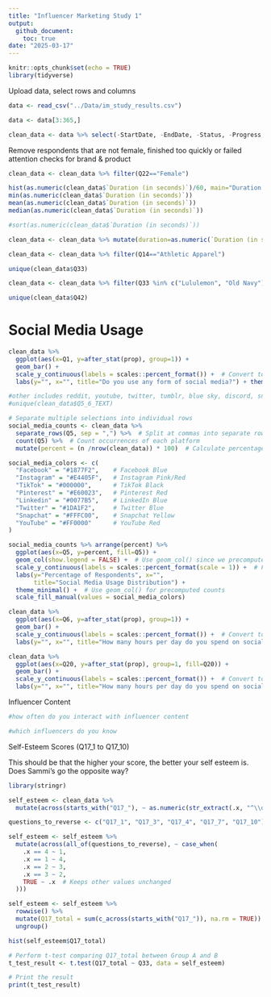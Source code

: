 ```yaml
---
title: "Influencer Marketing Study 1"
output: 
  github_document:
    toc: true
date: "2025-03-17"
---
```


```r
knitr::opts_chunk$set(echo = TRUE)
library(tidyverse)
```

Upload data, select rows and columns
```r
data <- read_csv("../Data/im_study_results.csv")

data <- data[3:365,]

clean_data <- data %>% select(-StartDate, -EndDate, -Status, -Progress, -Finished, -RecordedDate, -RecipientFirstName, -RecipientLastName, -RecipientEmail, -ExternalReference, -DistributionChannel, -UserLanguage, -LocationLatitude, -LocationLongitude)
```

Remove respondents that are not female, finished too quickly or failed attention checks for brand & product
```r
clean_data <- clean_data %>% filter(Q22=="Female")

hist(as.numeric(clean_data$`Duration (in seconds)`)/60, main="Duration in Minutes")
min(as.numeric(clean_data$`Duration (in seconds)`))
mean(as.numeric(clean_data$`Duration (in seconds)`))
median(as.numeric(clean_data$`Duration (in seconds)`))

#sort(as.numeric(clean_data$`Duration (in seconds)`))

clean_data <- clean_data %>% mutate(duration=as.numeric(`Duration (in seconds)`)) %>% filter(duration>120)

clean_data <- clean_data %>% filter(Q14=="Athletic Apparel")

unique(clean_data$Q33)

clean_data <- clean_data %>% filter(Q33 %in% c("Lululemon", "Old Navy"))

unique(clean_data$Q42)
```

# Social Media Usage 

```r
clean_data %>%
  ggplot(aes(x=Q1, y=after_stat(prop), group=1)) + 
  geom_bar() + 
  scale_y_continuous(labels = scales::percent_format()) +  # Convert to percentage format
  labs(y="", x="", title="Do you use any form of social media?") + theme_minimal()

#other includes reddit, youtube, twitter, tumblr, blue sky, discord, snapchat, and a couple others 
#unique(clean_data$Q5_6_TEXT)

# Separate multiple selections into individual rows
social_media_counts <- clean_data %>%
  separate_rows(Q5, sep = ",") %>%  # Split at commas into separate rows
  count(Q5) %>%  # Count occurrences of each platform
  mutate(percent = (n /nrow(clean_data)) * 100)  # Calculate percentage

social_media_colors <- c(
  "Facebook" = "#1877F2",    # Facebook Blue
  "Instagram" = "#E4405F",   # Instagram Pink/Red
  "TikTok" = "#000000",      # TikTok Black
  "Pinterest" = "#E60023",   # Pinterest Red
  "Linkedin" = "#0077B5",    # LinkedIn Blue
  "Twitter" = "#1DA1F2",     # Twitter Blue
  "Snapchat" = "#FFFC00",    # Snapchat Yellow
  "YouTube" = "#FF0000"      # YouTube Red
)

social_media_counts %>% arrange(percent) %>% 
  ggplot(aes(x=Q5, y=percent, fill=Q5)) + 
  geom_col(show.legend = FALSE) +  # Use geom_col() since we precomputed counts
  scale_y_continuous(labels = scales::percent_format(scale = 1)) +  # Format percentages
  labs(y="Percentage of Respondents", x="", 
       title="Social Media Usage Distribution") + 
  theme_minimal() +  # Use geom_col() for precomputed counts
  scale_fill_manual(values = social_media_colors) 

clean_data %>%
  ggplot(aes(x=Q6, y=after_stat(prop), group=1)) + 
  geom_bar() + 
  scale_y_continuous(labels = scales::percent_format()) +  # Convert to percentage format
  labs(y="", x="", title="How many hours per day do you spend on social media?") + theme_minimal()

clean_data %>%
  ggplot(aes(x=Q20, y=after_stat(prop), group=1, fill=Q20)) + 
  geom_bar() + 
  scale_y_continuous(labels = scales::percent_format()) +  # Convert to percentage format
  labs(y="", x="", title="How many hours per day do you spend on social media?") + theme_minimal() + coord_flip()
```
Influencer Content
```r
#how often do you interact with influencer content

#which influencers do you know
```


Self-Esteem Scores (Q17_1 to Q17_10)

This should be that the higher your score, the better your self esteem is. Does Sammi's go the opposite way?
```r
library(stringr)

self_esteem <- clean_data %>%
  mutate(across(starts_with("Q17_"), ~ as.numeric(str_extract(.x, "^\\d+"))))

questions_to_reverse <- c("Q17_1", "Q17_3", "Q17_4", "Q17_7", "Q17_10")

self_esteem <- self_esteem %>%
  mutate(across(all_of(questions_to_reverse), ~ case_when(
    .x == 4 ~ 1,
    .x == 1 ~ 4,
    .x == 2 ~ 3,
    .x == 3 ~ 2,
    TRUE ~ .x  # Keeps other values unchanged
  )))

self_esteem <- self_esteem %>%
  rowwise() %>%
  mutate(Q17_total = sum(c_across(starts_with("Q17_")), na.rm = TRUE)) %>%
  ungroup()

hist(self_esteem$Q17_total)

# Perform t-test comparing Q17_total between Group A and B
t_test_result <- t.test(Q17_total ~ Q33, data = self_esteem)

# Print the result
print(t_test_result)
```





